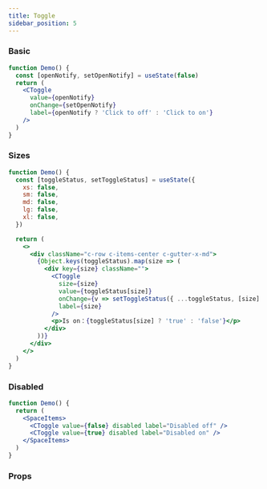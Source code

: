 ```yaml
---
title: Toggle
sidebar_position: 5
---
```


### Basic

```jsx live
function Demo() {
  const [openNotify, setOpenNotify] = useState(false)
  return (
    <CToggle
      value={openNotify}
      onChange={setOpenNotify}
      label={openNotify ? 'Click to off' : 'Click to on'}
    />
  )
}
```

### Sizes

```jsx live
function Demo() {
  const [toggleStatus, setToggleStatus] = useState({
    xs: false,
    sm: false,
    md: false,
    lg: false,
    xl: false,
  })

  return (
    <>
      <div className="c-row c-items-center c-gutter-x-md">
        {Object.keys(toggleStatus).map(size => (
          <div key={size} className="">
            <CToggle
              size={size}
              value={toggleStatus[size]}
              onChange={v => setToggleStatus({ ...toggleStatus, [size]: v })}
              label={size}
            />
            <p>Is on：{toggleStatus[size] ? 'true' : 'false'}</p>
          </div>
        ))}
      </div>
    </>
  )
}
```

### Disabled

```jsx live
function Demo() {
  return (
    <SpaceItems>
      <CToggle value={false} disabled label="Disabled off" />
      <CToggle value={true} disabled label="Disabled on" />
    </SpaceItems>
  )
}
```

### Props

<PropTable name="CToggle" typeWidth="240px" />
